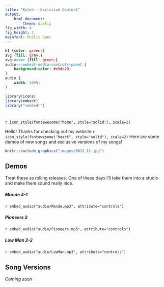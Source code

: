 ```yaml
---
title: "Koleh - Exclusive Content"
output: 
    html_document:
        theme: darkly
fig_width: 4 
fig_height: 2 
mainfont: Public Sans
---
```


```css
h1 {color: green;}
svg {fill: grey;}
svg:hover {fill: green;}
audio::-webkit-media-controls-panel {
    background-color: #e5dc29;
}
audio {
    width: 100%;
}
```

```r
library(icons)
library(embedr)
library("vembedr")
```

# {.tabset .tabset-pill}

[`r icon_style(fontawesome("home", style="solid"), scale=2)`](https://koleh-music.github.io/links-biography.io/index.html)

Hello! Thanks for checking out my website `r icon_style(fontawesome("heart", style="solid"), scale=2)` Here are some demos of new songs and exclusive versions of my songs!

```r
knitr::include_graphics("images/0012_11.jpg")
```

## Demos

Treat these as rolling releases. One of these days I'll take them into a studio and make them sound really nice.

##### Mande *4-1*

`r embed_audio("audio/Mande.mp3", attribute="controls")`

##### Pioneers *3*

`r embed_audio("audio/Pioneers.mp3", attribute="controls")`

##### Low Man *2-2*

`r embed_audio("audio/LowMan.mp3", attribute="controls")`

## Song Versions

*Coming soon*
